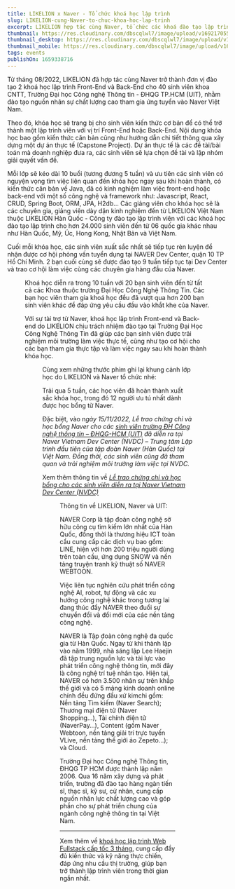 ```yaml
---
title: LIKELION x Naver - Tổ chức khoá học lập trình
slug: LIKELION-cung-Naver-to-chuc-khoa-hoc-lap-trinh
excerpt: LIKELION hợp tác cùng Naver, tổ chức các khoá đào tạo lập trình Front-End và Back-End cho sinh viên khoa CNTT, Trường Đại học CNTT TP.HCM
thumbnail: https://res.cloudinary.com/dbscqlwl7/image/upload/v1692170555/blogs/LIKELION-cung-Naver-to-chuc-khoa-hoc-lap-trinh/Naver_Thumbnail_e6mxdf.png
thumbnail_desktop: https://res.cloudinary.com/dbscqlwl7/image/upload/v1692170555/blogs/LIKELION-cung-Naver-to-chuc-khoa-hoc-lap-trinh/Naver_Desktop_whskih.png
thumbnail_mobile: https://res.cloudinary.com/dbscqlwl7/image/upload/v1692170555/blogs/LIKELION-cung-Naver-to-chuc-khoa-hoc-lap-trinh/Naver_Mobile_i6luth.png
tags: events
publishOn: 1659338716
---
```


Từ tháng 08/2022, LIKELION đã hợp tác cùng Naver trở thành đơn vị đào tạo 2 khoá học lập trình Front-End và Back-End cho 40 sinh viên khoa CNTT, Trường Đại học Công nghệ Thông tin - ĐHQG TP.HCM (UIT), nhằm đào tạo nguồn nhân sự chất lượng cao tham gia ứng tuyển vào Naver Việt Nam.

Theo đó, khóa học sẽ trang bị cho sinh viên kiến thức cơ bản để có thể trở thành một lập trình viên với vị trí Front-End hoặc Back-End. Nội dung khóa học bao gồm kiến thức căn bản cũng như hướng dẫn chi tiết thông qua xây dựng một dự án thực tế (Capstone Project). Dự án thực tế là các đề tài/bài toán mà doanh nghiệp đưa ra, các sinh viên sẽ lựa chọn đề tài và lập nhóm giải quyết vấn đề.

Mỗi lớp sẽ kéo dài 10 buổi (tương đương 5 tuần) và ưu tiên các sinh viên có nguyện vọng tìm việc liên quan đến khóa học ngay sau khi hoàn thành, có kiến thức căn bản về Java, đã có kinh nghiệm làm việc front-end hoặc back-end với một số công nghệ và framework như: Javascript, React, CRUD, Spring Boot, ORM, JPA, H2db… Các giảng viên cho khóa học sẽ là các chuyên gia, giảng viên dày dặn kinh nghiệm đến từ LIKELION Việt Nam thuộc LIKELION Hàn Quốc - Công ty đào tạo lập trình viên với các khoá học đào tạo lập trình cho hơn 24.000 sinh viên đến từ 06 quốc gia khác nhau như Hàn Quốc, Mỹ, Úc, Hong Kong, Nhật Bản và Việt Nam.

Cuối mỗi khóa học, các sinh viên xuất sắc nhất sẽ tiếp tục rèn luyện để nhận được cơ hội phỏng vấn tuyển dụng tại NAVER Dev Center, quận 10 TP Hồ Chí Minh. 2 bạn cuối cùng sẽ được đào tạo 9 tuần tiếp tục tại Dev Center và trao cơ hội làm việc cùng các chuyên gia hàng đầu của Naver.

<Figure
  imageUrl="https://res.cloudinary.com/dbscqlwl7/image/upload/v1692170555/blogs/LIKELION-cung-Naver-to-chuc-khoa-hoc-lap-trinh/Naver_1_vsthja.jpg"
  caption="Một buổi học lớp Front-end với giảng viên LIKELION tại NAVER"
/>

Khoá học diễn ra trong 10 tuần với 20 bạn sinh viên đến từ tất cả các Khoa thuộc trường Đại Học Công Nghệ Thông Tin. Các bạn học viên tham gia khoá học đều đã vượt qua hơn 200 bạn sinh viên khác để đáp ứng yêu cầu đầu vào khắt khe của Naver.

Với sự tài trợ từ Naver, khoá học lập trình Front-end và Back-end do LIKELION chịu trách nhiệm đào tạo tại Trường Đại Học Công Nghệ Thông Tin đã giúp các bạn sinh viên được trải nghiệm môi trường làm việc thực tế, cũng như tạo cơ hội cho các bạn tham gia thực tập và làm việc ngay sau khi hoàn thành khóa học.

<Figure
  imageUrl="https://res.cloudinary.com/dbscqlwl7/image/upload/v1692170555/blogs/LIKELION-cung-Naver-to-chuc-khoa-hoc-lap-trinh/Naver_2_bvmhko.jpg"
  caption="Các bạn sinh viên IT trường ĐH Công nghệ thông tin (UIT) tham gia khoá học"
/>

Cùng xem những thước phim ghi lại khung cảnh lớp học do LIKELION và Naver tổ chức nhé:

<YoutubeVideo youtubeId="HZO2vHJRWfg" />

Trải qua 5 tuần, các học viên đã hoàn thành xuất sắc khóa học, trong đó 12 người ưu tú nhất dành được học bổng từ Naver.

Đặc biệt, vào n*gày 15/11/2022, Lễ trao chứng chỉ và học bổng Naver cho các [sinh viên trường ĐH Công nghệ thông tin – ĐHQG-HCM (UIT)](https://www.uit.edu.vn/sinh-vien-truong-dai-hoc-cong-nghe-thong-tin-tham-quan-trung-tam-lap-trinh-naver-vietnam) đã diễn ra tại Naver Vietnam Dev Center (NVDC) – Trung tâm Lập trình đầu tiên của tập đoàn Naver (Hàn Quốc) tại Việt Nam. Đồng thời, các sinh viên cũng đã tham quan và trải nghiệm môi trường làm việc tại NVDC.*

Xem thêm thông tin về _[Lễ trao chứng chỉ và học bổng cho các sinh viên diễn ra tại Naver Vietnam Dev Center (NVDC)](https://thanhnien.vn/sinh-vien-thanh-nhan-vien-moi-trong-ngay-nhan-chung-chi-lap-trinh-tai-doanh-nghiep-1851522187.htm)_

<Figure
  imageUrl="https://res.cloudinary.com/dbscqlwl7/image/upload/v1692170555/blogs/LIKELION-cung-Naver-to-chuc-khoa-hoc-lap-trinh/Naver_3_wzhaib.jpg"
  caption="Lễ trao chứng chỉ và học bổng cho các học viên"
/>

Thông tin về LIKELION, Naver và UIT:

NAVER Corp là tập đoàn công nghệ sở hữu công cụ tìm kiếm lớn nhất của Hàn Quốc, đồng thời là thương hiệu ICT toàn cầu cung cấp các dịch vụ bao gồm: LINE, hiện với hơn 200 triệu người dùng trên toàn cầu, ứng dụng SNOW và nền tảng truyện tranh kỹ thuật số NAVER WEBTOON.

Việc liên tục nghiên cứu phát triển công nghệ AI, robot, tự động và các xu hướng công nghệ khác trong tương lai đang thúc đẩy NAVER theo đuổi sự chuyển đổi và đổi mới của các nền tảng công nghệ.

NAVER là Tập đoàn công nghệ đa quốc gia từ Hàn Quốc. Ngay từ khi thành lập vào năm 1999, nhà sáng lập Lee Haejin đã tập trung nguồn lực và tài lực vào phát triển công nghệ thông tin, mới đây là công nghệ trí tuệ nhân tạo. Hiện tại, NAVER có hơn 3.500 nhân sự trên khắp thế giới và có 5 mảng kinh doanh online chính đều đứng đầu xứ kimchi gồm: Nền tảng Tìm kiếm (Naver Search); Thương mại điện tử (Naver Shopping…), Tài chính điện tử (NaverPay…), Content (gồm Naver Webtoon, nền tảng giải trí trực tuyến VLive, nền tảng thế giới ảo Zepeto…); và Cloud.

Trường Đại học Công nghệ Thông tin, ĐHQG TP HCM được thành lập năm 2006. Qua 16 năm xây dựng và phát triển, trường đã đào tạo hàng ngàn tiến sĩ, thạc sĩ, kỹ sư, cử nhân, cung cấp nguồn nhân lực chất lượng cao và góp phần cho sự phát triển chung của ngành công nghệ thông tin tại Việt Nam.

---

Xem thêm về [khoá học lập trình Web Fullstack cấp tốc 3 tháng](https://www.likelion.edu.vn/courses/khoa-hoc-lap-trinh-web-fullstack), cung cấp đầy đủ kiến thức và kỹ năng thực chiến, đáp ứng nhu cầu thị trường, giúp bạn trở thành lập trình viên trong thời gian ngắn nhất.
